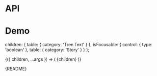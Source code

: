 

<Meta title="Packages/Trees/Tree" component={Tree} subcomponents={subcomponents} />

# API

<ArgsTable />

# Demo


  children: {
    table: { category: 'Tree.Text' }
  },
  isFocusable: {
    control: { type: 'boolean' },
    table: { category: 'Story' }
  }
};

<Canvas>
  <Story name="Tree" args={args} argTypes={argTypes}>
    {({ children, ...args }) => (
      <Tree {...args} tabIndex={args.isFocusable ? 0 : -1}>
        <Tree.Text>{children}</Tree.Text>
      </Tree>
    )}
  </Story>
</Canvas>

<Markdown>{README}</Markdown>
